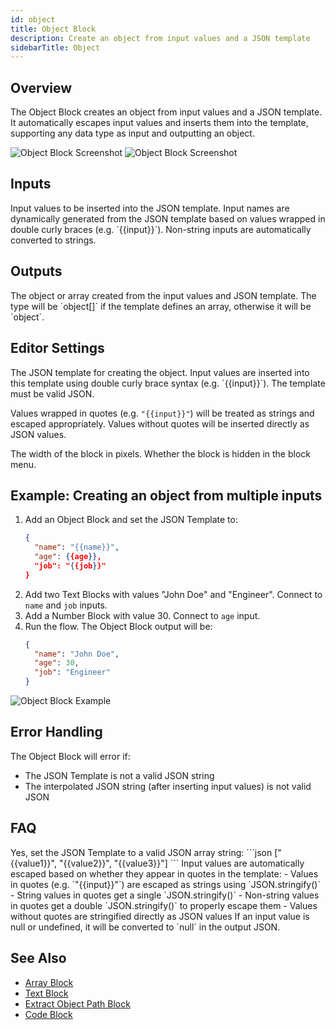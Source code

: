 ```yaml
---
id: object
title: Object Block
description: Create an object from input values and a JSON template
sidebarTitle: Object
---
```


## Overview

The Object Block creates an object from input values and a JSON template. It automatically escapes input values and inserts them into the template, supporting any data type as input and outputting an object.

<Frame className="block dark:hidden">
  <img src="/block-reference/assets/object_block_light.png" alt="Object Block Screenshot" />
</Frame>
<Frame className="hidden dark:block">
  <img src="/block-reference/assets/object_block_dark.png" alt="Object Block Screenshot" />
</Frame>

## Inputs

<ParamField path="(Dynamic)" type="any">
  Input values to be inserted into the JSON template. Input names are dynamically generated from the JSON template based on values wrapped in double curly braces (e.g. `{{input}}`). Non-string inputs are automatically converted to strings.
</ParamField>

## Outputs

<ResponseField name="output" type="object | object[]">
  The object or array created from the input values and JSON template. The type will be `object[]` if the template defines an array, otherwise it will be `object`.
</ResponseField>

## Editor Settings

<ParamField path="jsonTemplate" type="code" language="json" default='{ "key": "{{input}}" }'>
  The JSON template for creating the object. Input values are inserted into this template using double curly brace syntax (e.g. `{{input}}`). The template must be valid JSON.

  Values wrapped in quotes (e.g. `"{{input}}"`) will be treated as strings and escaped appropriately. Values without quotes will be inserted directly as JSON values.
</ParamField>

<ParamField path="width" type="number" default={200}>
  The width of the block in pixels.
</ParamField>

<ParamField path="hidden" type="boolean" default={true}>
  Whether the block is hidden in the block menu.
</ParamField>

## Example: Creating an object from multiple inputs

1. Add an Object Block and set the JSON Template to:
   ```json
   {
     "name": "{{name}}",
     "age": {{age}},
     "job": "{{job}}"
   }
   ```
2. Add two Text Blocks with values "John Doe" and "Engineer". Connect to `name` and `job` inputs.
3. Add a Number Block with value 30. Connect to `age` input.
4. Run the flow. The Object Block output will be:
   ```json
   {
     "name": "John Doe",
     "age": 30,
     "job": "Engineer"
   }
   ```

<Frame>
  <img src="/images/object-block-example.png" alt="Object Block Example" />
</Frame>

## Error Handling

The Object Block will error if:
- The JSON Template is not a valid JSON string
- The interpolated JSON string (after inserting input values) is not valid JSON

## FAQ

<AccordionGroup>
  <Accordion title="Can I use the Object Block to create an array?">
    Yes, set the JSON Template to a valid JSON array string:
    ```json
    ["{{value1}}", "{{value2}}", "{{value3}}"]
    ```
  </Accordion>

  <Accordion title="How are input values escaped?">
    Input values are automatically escaped based on whether they appear in quotes in the template:
    - Values in quotes (e.g. `"{{input}}"`) are escaped as strings using `JSON.stringify()`
    - String values in quotes get a single `JSON.stringify()`
    - Non-string values in quotes get a double `JSON.stringify()` to properly escape them
    - Values without quotes are stringified directly as JSON values
  </Accordion>

  <Accordion title="What happens to null or undefined input values?">
    If an input value is null or undefined, it will be converted to `null` in the output JSON.
  </Accordion>
</AccordionGroup>

## See Also

- [Array Block](/block-reference/data/array)
- [Text Block](/block-reference/data/text)
- [Extract Object Path Block](/block-reference/data/extract-object-path)
- [Code Block](/block-reference/data/code)
